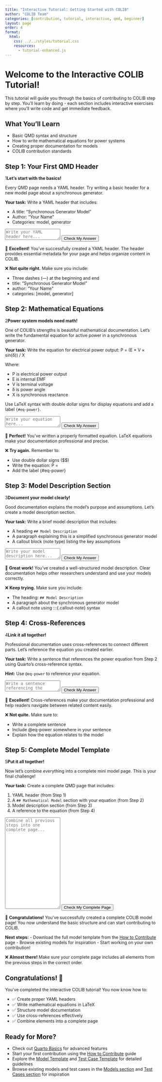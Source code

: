 ```yaml
---
title: "Interactive Tutorial: Getting Started with COLIB"
author: "COLIB Team" 
categories: [contribution, tutorial, interactive, qmd, beginner]
layout: page
order: 4
format:
  html:
    css: ../../styles/tutorial.css
    resources:
      - tutorial-enhanced.js
---
```


# Welcome to the Interactive COLIB Tutorial! {#sec-intro}

This tutorial will guide you through the basics of contributing to COLIB step by step. You'll learn by doing - each section includes interactive exercises where you'll write code and get immediate feedback.

:::{.callout-note}
## What You'll Learn
- Basic QMD syntax and structure
- How to write mathematical equations for power systems
- Creating proper documentation for models
- COLIB contribution standards
:::


## Step 1: Your First QMD Header {#sec-step1}

<div class="tutorial-step">
<span class="step-counter">1</span>**Let's start with the basics!** 

Every QMD page needs a YAML header. Try writing a basic header for a new model page about a synchronous generator.

**Your task:** Write a YAML header that includes:

- A title: "Synchronous Generator Model"
- Author: "Your Name"
- Categories: model, generator

<textarea class="code-editor" id="editor1" placeholder="Write your YAML header here...

Example format:
---
title: 'Your Title'
author: 'Your Name'
categories: [category1, category2]
---"></textarea>

<button class="check-button" onclick="checkStep1()">Check My Answer</button>

<div class="success-message" id="success1">
🎉 **Excellent!** You've successfully created a YAML header. The header provides essential metadata for your page and helps organize content in COLIB.
</div>

<div class="error-message" id="error1">
❌ **Not quite right.** Make sure you include:

- Three dashes (---) at the beginning and end
- title: "Synchronous Generator Model"
- author: "Your Name" 
- categories: [model, generator]
</div>
</div>

## Step 2: Mathematical Equations {#sec-step2}

<div class="tutorial-step">
<span class="step-counter">2</span>**Power system models need math!** 

One of COLIB's strengths is beautiful mathematical documentation. Let's write the fundamental equation for active power in a synchronous generator.

**Your task:** Write the equation for electrical power output:
P = (E × V × sin(δ)) / X

Where:

- P is electrical power output
- E is internal EMF 
- V is terminal voltage
- δ is power angle
- X is synchronous reactance

Use LaTeX syntax with double dollar signs for display equations and add a label `{#eq-power}`.

<textarea class="code-editor" id="editor2" placeholder="Write your equation here...

Example format:
$$
Your equation here
$$ {#eq-your-label}"></textarea>

<button class="check-button" onclick="checkStep2()">Check My Answer</button>

<div class="success-message" id="success2">
🎉 **Perfect!** You've written a properly formatted equation. LaTeX equations make your documentation professional and precise.
</div>

<div class="error-message" id="error2">
❌ **Try again.** Remember to:

- Use double dollar signs ($$) 
- Write the equation: P = \frac{E \times V \times \sin(\delta)}{X}
- Add the label {#eq-power}
</div>
</div>

## Step 3: Model Description Section {#sec-step3}

<div class="tutorial-step">
<span class="step-counter">3</span>**Document your model clearly!** 

Good documentation explains the model's purpose and assumptions. Let's create a model description section.

**Your task:** Write a brief model description that includes:

- A heading `## Model Description`
- A paragraph explaining this is a simplified synchronous generator model
- A callout block (note type) listing the key assumptions

<textarea class="code-editor" id="editor3" placeholder="Write your model description here...

Include:
- ## Model Description
- A paragraph about the model
- A callout note with assumptions"></textarea>

<button class="check-button" onclick="checkStep3()">Check My Answer</button>

<div class="success-message" id="success3">
🎉 **Great work!** You've created a well-structured model description. Clear documentation helps other researchers understand and use your models correctly.
</div>

<div class="error-message" id="error3">
❌ **Keep trying.** Make sure you include:

- The heading: `## Model Description`
- A paragraph about the synchronous generator model
- A callout note using :::{.callout-note} syntax
</div>
</div>

## Step 4: Cross-References {#sec-step4}

<div class="tutorial-step">
<span class="step-counter">4</span>**Link it all together!** 

Professional documentation uses cross-references to connect different parts. Let's reference the equation you created earlier.

**Your task:** Write a sentence that references the power equation from Step 2 using Quarto's cross-reference syntax.

**Hint:** Use `@eq-power` to reference your equation.

<textarea class="code-editor" id="editor4" placeholder="Write a sentence referencing the equation...

Example: The power output is calculated using @eq-power, which shows..."></textarea>

<button class="check-button" onclick="checkStep4()">Check My Answer</button>

<div class="success-message" id="success4">
🎉 **Excellent!** Cross-references make your documentation professional and help readers navigate between related content easily.
</div>

<div class="error-message" id="error4">
❌ **Not quite.** Make sure to:

- Write a complete sentence
- Include @eq-power somewhere in your sentence
- Explain how the equation relates to the model
</div>
</div>

## Step 5: Complete Model Template {#sec-step5}

<div class="tutorial-step">
<span class="step-counter">5</span>**Put it all together!** 

Now let's combine everything into a complete mini model page. This is your final challenge!

**Your task:** Create a complete QMD page that includes:

1. YAML header (from Step 1)
2. A `## Mathematical Model` section with your equation (from Step 2)  
3. Model description section (from Step 3)
4. A reference to the equation (from Step 4)

<textarea class="code-editor" id="editor5" style="min-height: 300px;" placeholder="Combine all previous steps into one complete page..."></textarea>

<button class="check-button" onclick="checkStep5()">Check My Complete Page</button>

<div class="success-message" id="success5">
🎊 **Congratulations!** You've successfully created a complete COLIB model page! You now understand the basic structure and can start contributing to COLIB.

**Next steps:**
- Download the full model template from the [How to Contribute](../howTo/index.qmd) page
- Browse existing models for inspiration
- Start working on your own contribution!
</div>

<div class="error-message" id="error5">
❌ **Almost there!** Make sure your complete page includes all elements from the previous steps in the correct order.
</div>
</div>

## Congratulations! 🎉 {#sec-conclusion}

You've completed the interactive COLIB tutorial! You now know how to:

- ✅ Create proper YAML headers
- ✅ Write mathematical equations in LaTeX
- ✅ Structure model documentation  
- ✅ Use cross-references effectively
- ✅ Combine elements into a complete page

:::{.callout-tip}
## Ready for More?

- Check out [Quarto Basics](../quartoBasics/index.qmd) for advanced features
- Start your first contribution using the [How to Contribute](../howTo/index.qmd) guide
- Explore the [Model Template](../modelTemplate/index.qmd) and [Test Case Template](../testSystemTemplate/index.qmd) for detailed guidelines
- Browse existing models and test cases in the [Models section](../../models/index.qmd) and [Test Cases section](../../testCases/index.qmd) for inspiration
:::

```{=html}
<link rel="stylesheet" href="https://cdnjs.cloudflare.com/ajax/libs/codemirror/5.65.16/codemirror.min.css">
<script src="https://cdnjs.cloudflare.com/ajax/libs/codemirror/5.65.16/codemirror.min.js"></script>
<script src="https://cdnjs.cloudflare.com/ajax/libs/codemirror/5.65.16/mode/yaml/yaml.min.js"></script>
<script src="https://cdnjs.cloudflare.com/ajax/libs/codemirror/5.65.16/mode/markdown/markdown.min.js"></script>
<script src="https://cdnjs.cloudflare.com/ajax/libs/codemirror/5.65.16/addon/edit/closebrackets.min.js"></script>
<script src="https://cdnjs.cloudflare.com/ajax/libs/codemirror/5.65.16/addon/edit/matchbrackets.min.js"></script>
<script src="tutorial-enhanced.js"></script>
```
